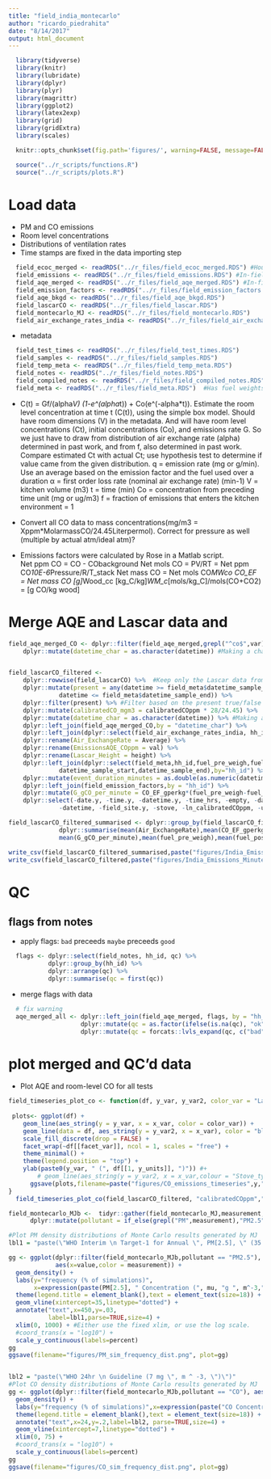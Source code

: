 ```yaml
---
title: "field_india_montecarlo"
author: "ricardo_piedrahita"
date: "8/14/2017"
output: html_document
---
```


```r
  library(tidyverse)
  library(knitr)
  library(lubridate)
  library(dplyr)
  library(plyr)
  library(magrittr)
  library(ggplot2)
  library(latex2exp)
  library(grid)
  library(gridExtra)
  library(scales)

```

```r
  knitr::opts_chunk$set(fig.path='figures/', warning=FALSE, message=FALSE, cache=FALSE)
```

```r
  source("../r_scripts/functions.R")
  source("../r_scripts/plots.R")
```

# Load data

* PM and CO emissions
* Room level concentrations
* Distributions of ventilation rates
* Time stamps are fixed in the data importing step

```r
  field_ecoc_merged <- readRDS("../r_files/field_ecoc_merged.RDS") #Household level ec and oc measurements
  field_emissions <- readRDS("../r_files/field_emissions.RDS") #In-field emissions measurements (ec, oc)
  field_aqe_merged <- readRDS("../r_files/field_aqe_merged.RDS") #In-field emissions level gas phase measurements
  field_emission_factors <- readRDS("../r_files/field_emission_factors.RDS") #In-field emissions level gas phase measurements
  field_aqe_bkgd <- readRDS("../r_files/field_aqe_bkgd.RDS") 
  field_lascarCO <- readRDS("../r_files/field_lascar.RDS")
  field_montecarlo_MJ <- readRDS("../r_files/field_montecarlo.RDS")
  field_air_exchange_rates_india <- readRDS("../r_files/field_air_exchange_rates_india.RDS")

```

* metadata

```r
  field_test_times <- readRDS("../r_files/field_test_times.RDS")
  field_samples <- readRDS("../r_files/field_samples.RDS")
  field_temp_meta <- readRDS("../r_files/field_temp_meta.RDS")
  field_notes <- readRDS("../r_files/field_notes.RDS")
  field_compiled_notes <- readRDS("../r_files/field_compiled_notes.RDS")
  field_meta <- readRDS("../r_files/field_meta.RDS")  #Has fuel weights in kg 
```

* C(t) = Gf/(alpha*V) (1-e^(alpha*t)) + Co(e^(-alpha*t)).  Estimate the room level concentration at time t (C(t)), using the simple box model.  Should have room dimensions (V) in the metadata.  And will have room level concentrations (Ct), initial concentrations (Co), and emissions rate G.  So we just have to draw from distribution of air exchange rate (alpha) determined in past work, and from f, also determined in past work.  Compare estimated Ct with actual Ct; use hypothesis test to determine if value came from the given distribution.
q = emission rate (mg or g/min).  Use an average based on the emission factor and the fuel used over a duration
α = first order loss rate (nominal air exchange rate) (min-1)
V = kitchen volume (m3)
t = time (min)
Co = concentration from preceding time unit (mg or ug/m3)
f = fraction of emissions that enters the kitchen environment = 1

* Convert all CO data to mass concentrations(mg/m3 = Xppm*MolarmassCO/24.45Literpermol).  Correct for pressure as well (multiple by actual atm/ideal atm)?  
* Emissions factors were calculated by Rose in a Matlab script.  
Net ppm CO = CO - CObackground
Net mols CO = PV/RT = Net ppm CO*10E-6*Pressure/R/T_stack
Net mass CO = Net mols CO*MWco
CO_EF = Net mass CO [g]*Wood_cc [kg_C/kg]*WM_c*[mols/kg_C]/mols(CO+CO2) = [g CO/kg wood]

# Merge AQE and Lascar data and
```r
field_aqe_merged_CO <- dplyr::filter(field_aqe_merged,grepl("^co$",var)) %>%
    dplyr::mutate(datetime_char = as.character(datetime)) #Making a char time variable to allow joining


field_lascarCO_filtered <- 
    dplyr::rowwise(field_lascarCO) %>%  #Keep only the Lascar data from within the start and stop time of an experiment.
    dplyr::mutate(present = any(datetime >= field_meta$datetime_sample_start &  #Flag the time as in or out of range.
              datetime <= field_meta$datetime_sample_end)) %>%
    dplyr::filter(present) %>% #Filter based on the present true/false variable.
    dplyr::mutate(calibratedCO_mgm3 = calibratedCOppm * 28/24.45) %>%
    dplyr::mutate(datetime_char = as.character(datetime)) %>% #Making a char time variable to allow joining
    dplyr::left_join(field_aqe_merged_CO,by = "datetime_char") %>%
    dplyr::left_join(dplyr::select(field_air_exchange_rates_india, hh_id, Average, Stove_type,Fuel,Meal,Pot),by = "hh_id") %>%
    dplyr::rename(Air_ExchangeRate = Average) %>%
    dplyr::rename(EmissionsAQE_COppm = val) %>%
    dplyr::rename(Lascar_Height = height) %>%
    dplyr::left_join(dplyr::select(field_meta,hh_id,fuel_pre_weigh,fuel_post_weigh,
              datetime_sample_start,datetime_sample_end),by="hh_id") %>%
    dplyr::mutate(event_duration_minutes = as.double(as.numeric(datetime_sample_end)-as.numeric(datetime_sample_start))/60) %>%
    dplyr::left_join(field_emission_factors,by = "hh_id") %>%
    dplyr::mutate(G_gCO_per_minute = CO_EF_gperkg*(fuel_pre_weigh-fuel_post_weigh)/event_duration_minutes) %>%
    dplyr::select(-date.y, -time.y, -datetime.y, -time_hrs, -empty, -datetime_char,
              -datetime, -field_site.y, -stove, -ln_calibratedCOppm, -uncalibrated)

field_lascarCO_filtered_summarised <- dplyr::group_by(field_lascarCO_filtered,height,hh_id,Pot,Meal,Fuel,Stove_type,notes) %>%
              dplyr::summarise(mean(Air_ExchangeRate),mean(CO_EF_gperkg),mean(datetime_sample_start),
              mean(G_gCO_per_minute),mean(fuel_pre_weigh),mean(fuel_post_weigh),mean(event_duration_minutes))

write_csv(field_lascarCO_filtered_summarised,paste("figures/India_Emissions_Averages.csv",sep=""))
write_csv(field_lascarCO_filtered,paste("figures/India_Emissions_Minute_Data.csv",sep=""))

```


# QC

## flags from notes

* apply flags: `bad` preceeds `maybe` preceeds `good`

```r
  flags <- dplyr::select(field_notes, hh_id, qc) %>%
           dplyr::group_by(hh_id) %>%
           dplyr::arrange(qc) %>%
           dplyr::summarise(qc = first(qc))
```

* merge flags with data

```r
  # fix warning
  aqe_merged_all <- dplyr::left_join(field_aqe_merged, flags, by = "hh_id") %>%
                    dplyr::mutate(qc = as.factor(ifelse(is.na(qc), "ok", as.character(qc)))) %>%
                    dplyr::mutate(qc = forcats::lvls_expand(qc, c("bad", "maybe", "ok")))
```


# plot merged and QC'd data
* Plot AQE and room-level CO for all tests


```r


field_timeseries_plot_co <- function(df, y_var, y_var2, color_var = "Lascar_Height", x_var = "datetime.x", facet_var = "hh_id", y_units = "units") {
  
 plots<- ggplot(df) +
    geom_line(aes_string(y = y_var, x = x_var, color = color_var)) +
    geom_line(data = df, aes_string(y = y_var2, x = x_var), color = "blue") +
    scale_fill_discrete(drop = FALSE) +
    facet_wrap(~df[[facet_var]], ncol = 1, scales = "free") +
    theme_minimal() +
    theme(legend.position = "top") +
    ylab(paste0(y_var, " (", df[[1, y_units]], ")")) #+
        # geom_line(aes_string(y = y_var2, x = x_var,colour = "Stove_type")) 
      ggsave(plots,filename=paste("figures/CO_emissions_timeseries",y,".png",sep=""))
}
  field_timeseries_plot_co(field_lascarCO_filtered, "calibratedCOppm","EmissionsAQE_COppm")


```

```r
  
field_montecarlo_MJb <-  tidyr::gather(field_montecarlo_MJ,measurement, value, 1:10) %>%
      dplyr::mutate(pollutant = if_else(grepl("PM",measurement),"PM2.5","CO"))

#Plot PM density distributions of Monte Carlo results generated by MJ
lbl1 = "paste(\"WHO Interim \n Target-1 for Annual \", PM[2.5], \" (35 \",mu,\"g \", m ^-3, \")\")"

gg <- ggplot(dplyr::filter(field_montecarlo_MJb,pollutant == "PM2.5"),
             aes(x=value,color = measurement)) + 
  geom_density() +
  labs(y="frequency (% of simulations)",
       x=expression(paste(PM[2.5], " Concentration (", mu, "g ", m^-3,")"))) +
  theme(legend.title = element_blank(),text = element_text(size=18)) + 
  geom_vline(xintercept=35,linetype="dotted") + 
  annotate("text",x=450,y=.03,
           label=lbl1,parse=TRUE,size=4) +
  xlim(0, 1000) + #Either use the fixed xlim, or use the log scale.
  #coord_trans(x = "log10") + 
  scale_y_continuous(labels=percent)
gg
ggsave(filename="figures/PM_sim_frequency_dist.png", plot=gg)


lbl2 = "paste(\"WHO 24hr \n Guideline (7 mg \", m ^ -3, \")\")"
#Plot CO density distributions of Monte Carlo results generated by MJ
gg <- ggplot(dplyr::filter(field_montecarlo_MJb,pollutant == "CO"), aes(x=value,color = measurement)) + 
  geom_density() +
  labs(y="frequency (% of simulations)",x=expression(paste("CO Concentration (mg ", m^-3,")"))) +
  theme(legend.title = element_blank(),text = element_text(size=18)) + 
  annotate("text",x=24,y=.2,label=lbl2, parse=TRUE,size=4) +
  geom_vline(xintercept=7,linetype="dotted") + 
  xlim(0, 75) +
  #coord_trans(x = "log10") + 
  scale_y_continuous(labels=percent)
gg
ggsave(filename="figures/CO_sim_frequency_dist.png", plot=gg)
```













